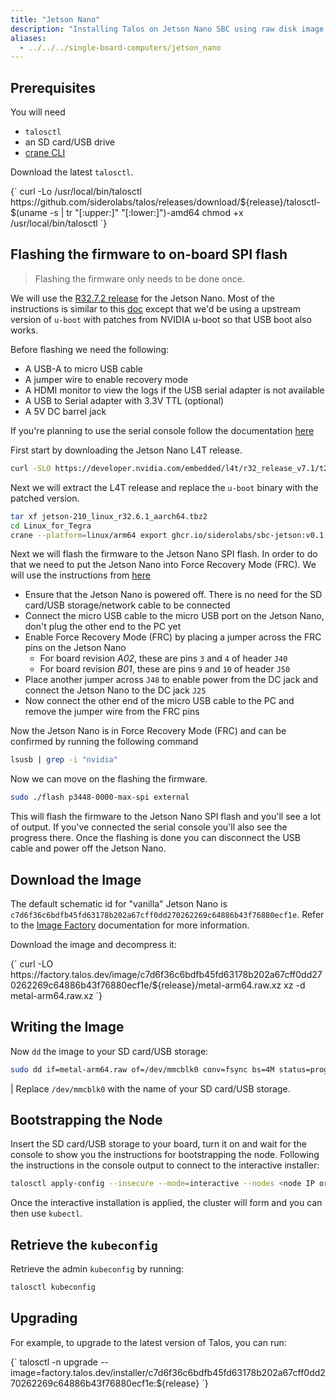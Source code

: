 ```yaml
---
title: "Jetson Nano"
description: "Installing Talos on Jetson Nano SBC using raw disk image."
aliases:
  - ../../../single-board-computers/jetson_nano
---
```




## Prerequisites

You will need

- `talosctl`
- an SD card/USB drive
- [crane CLI](https://github.com/google/go-containerregistry/releases)

Download the latest `talosctl`.

<CodeBlock lang="sh">
  {`
curl -Lo /usr/local/bin/talosctl https://github.com/siderolabs/talos/releases/download/${release}/talosctl-$(uname -s | tr "[:upper:]" "[:lower:]")-amd64
chmod +x /usr/local/bin/talosctl
  `}
</CodeBlock>

## Flashing the firmware to on-board SPI flash

> Flashing the firmware only needs to be done once.

We will use the [R32.7.2 release](https://developer.nvidia.com/embedded/l4t/r32_release_v7.1/t210/jetson-210_linux_r32.7.2_aarch64.tbz2) for the Jetson Nano.
Most of the instructions is similar to this [doc](https://nullr0ute.com/2020/11/installing-fedora-on-the-nvidia-jetson-nano/) except that we'd be using a upstream version of `u-boot` with patches from NVIDIA u-boot so that USB boot also works.

Before flashing we need the following:

- A USB-A to micro USB cable
- A jumper wire to enable recovery mode
- A HDMI monitor to view the logs if the USB serial adapter is not available
- A USB to Serial adapter with 3.3V TTL (optional)
- A 5V DC barrel jack

If you're planning to use the serial console follow the documentation [here](https://www.jetsonhacks.com/2019/04/19/jetson-nano-serial-console/)

First start by downloading the Jetson Nano L4T release.

```bash
curl -SLO https://developer.nvidia.com/embedded/l4t/r32_release_v7.1/t210/jetson-210_linux_r32.7.2_aarch64.tbz2
```

Next we will extract the L4T release and replace the `u-boot` binary with the patched version.

```bash
tar xf jetson-210_linux_r32.6.1_aarch64.tbz2
cd Linux_for_Tegra
crane --platform=linux/arm64 export ghcr.io/siderolabs/sbc-jetson:v0.1.0 - | tar xf - --strip-components=4 -C bootloader/t210ref/p3450-0000/ artifacts/arm64/u-boot/jetson_nano/u-boot.bin
```

Next we will flash the firmware to the Jetson Nano SPI flash.
In order to do that we need to put the Jetson Nano into Force Recovery Mode (FRC).
We will use the instructions from [here](https://developer.download.nvidia.com/embedded/L4T/r32_Release_v4.4/r32_Release_v4.4-GMC3/T210/l4t_quick_start_guide.txt)

- Ensure that the Jetson Nano is powered off.
There is no need for the SD card/USB storage/network cable to be connected
- Connect the micro USB cable to the micro USB port on the Jetson Nano, don't plug the other end to the PC yet
- Enable Force Recovery Mode (FRC) by placing a jumper across the FRC pins on the Jetson Nano
  - For board revision *A02*, these are pins `3` and `4` of header `J40`
  - For board revision *B01*, these are pins `9` and `10` of header `J50`
- Place another jumper across `J48` to enable power from the DC jack and connect the Jetson Nano to the DC jack `J25`
- Now connect the other end of the micro USB cable to the PC and remove the jumper wire from the FRC pins

Now the Jetson Nano is in Force Recovery Mode (FRC) and can be confirmed by running the following command

```bash
lsusb | grep -i "nvidia"
```

Now we can move on the flashing the firmware.

```bash
sudo ./flash p3448-0000-max-spi external
```

This will flash the firmware to the Jetson Nano SPI flash and you'll see a lot of output.
If you've connected the serial console you'll also see the progress there.
Once the flashing is done you can disconnect the USB cable and power off the Jetson Nano.

## Download the Image

The default schematic id for "vanilla" Jetson Nano is `c7d6f36c6bdfb45fd63178b202a67cff0dd270262269c64886b43f76880ecf1e`.
Refer to the [Image Factory](../../learn-more/image-factory) documentation for more information.

Download the image and decompress it:

<CodeBlock lang="sh">
  {`
curl -LO https://factory.talos.dev/image/c7d6f36c6bdfb45fd63178b202a67cff0dd270262269c64886b43f76880ecf1e/${release}/metal-arm64.raw.xz
xz -d metal-arm64.raw.xz
  `}
</CodeBlock>

## Writing the Image

Now `dd` the image to your SD card/USB storage:

```bash
sudo dd if=metal-arm64.raw of=/dev/mmcblk0 conv=fsync bs=4M status=progress
```

| Replace `/dev/mmcblk0` with the name of your SD card/USB storage.

## Bootstrapping the Node

Insert the SD card/USB storage to your board, turn it on and wait for the console to show you the instructions for bootstrapping the node.
Following the instructions in the console output to connect to the interactive installer:

```bash
talosctl apply-config --insecure --mode=interactive --nodes <node IP or DNS name>
```

Once the interactive installation is applied, the cluster will form and you can then use `kubectl`.

## Retrieve the `kubeconfig`

Retrieve the admin `kubeconfig` by running:

```bash
talosctl kubeconfig
```

## Upgrading

For example, to upgrade to the latest version of Talos, you can run:

<CodeBlock lang="sh">
  {`
talosctl -n <node IP or DNS name> upgrade --image=factory.talos.dev/installer/c7d6f36c6bdfb45fd63178b202a67cff0dd270262269c64886b43f76880ecf1e:${release}
  `}
</CodeBlock>
